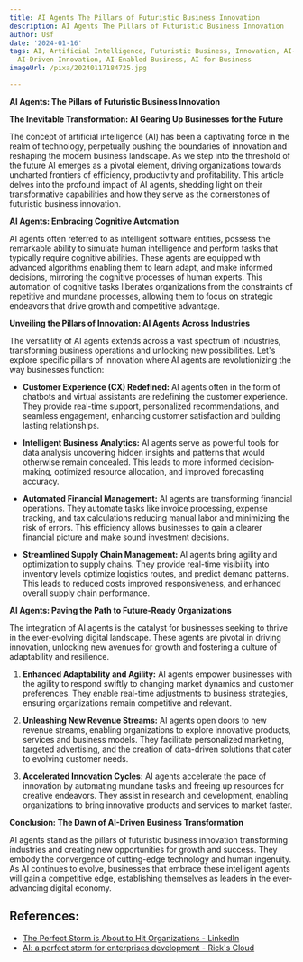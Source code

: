```yaml
---
title: AI Agents The Pillars of Futuristic Business Innovation
description: AI Agents The Pillars of Futuristic Business Innovation
author: Usf
date: '2024-01-16'
tags: AI, Artificial Intelligence, Futuristic Business, Innovation, AI-Powered Business,
  AI-Driven Innovation, AI-Enabled Business, AI for Business
imageUrl: /pixa/20240117184725.jpg

---
```

**AI Agents: The Pillars of  Futuristic Business Innovation**

**The Inevitable Transformation: AI Gearing Up Businesses for the  Future**

The concept of artificial intelligence (AI) has been a captivating force in the realm of technology, perpetually pushing the boundaries of innovation and  reshaping the modern  business landscape. As we step into the threshold  of  the future AI emerges  as a pivotal element, driving organizations towards uncharted frontiers of efficiency, productivity and profitability. This article delves into the  profound impact  of  AI agents, shedding light  on their  transformative capabilities and  how they serve as the  cornerstones of futuristic business innovation.

**AI Agents: Embracing Cognitive Automation**

AI agents often referred to as intelligent software  entities, possess the remarkable ability to simulate human intelligence and perform  tasks that typically require cognitive abilities. These agents are equipped with advanced algorithms enabling them to learn adapt, and make informed decisions,  mirroring the cognitive processes of human experts. This automation of cognitive tasks liberates organizations from the constraints of repetitive and mundane processes, allowing them  to focus  on strategic endeavors that drive growth and competitive advantage.

**Unveiling the  Pillars of Innovation: AI Agents Across Industries**

The versatility of AI agents extends across a vast spectrum of industries, transforming business operations and unlocking new possibilities. Let's explore specific pillars of innovation where AI agents are revolutionizing the way businesses function:

* **Customer Experience (CX) Redefined:** AI agents  often in the form of chatbots and virtual assistants are redefining the customer experience. They provide real-time support, personalized recommendations, and seamless engagement, enhancing customer satisfaction and  building lasting relationships.

* **Intelligent Business Analytics:** AI agents serve as powerful tools for data analysis uncovering  hidden insights and patterns that would otherwise remain concealed. This leads  to more informed decision-making, optimized resource allocation, and improved forecasting accuracy.

* **Automated  Financial Management:** AI agents are transforming financial operations.  They automate tasks like invoice processing, expense tracking, and tax  calculations reducing manual labor and  minimizing  the risk of errors. This efficiency  allows businesses to  gain a  clearer financial  picture and make  sound  investment decisions.

* **Streamlined Supply Chain Management:** AI agents bring agility and optimization  to supply chains. They provide real-time visibility into inventory levels  optimize logistics routes, and  predict demand patterns. This leads to reduced costs improved responsiveness, and enhanced overall supply chain performance.

**AI Agents: Paving  the Path to Future-Ready Organizations**

The integration of AI agents is the catalyst for businesses seeking to thrive in the ever-evolving digital landscape. These agents are pivotal in driving innovation, unlocking new avenues for growth and fostering a culture of adaptability  and resilience.

1.  **Enhanced Adaptability and Agility:** AI agents empower businesses with the agility to respond swiftly to changing market dynamics and  customer preferences. They enable real-time adjustments to business strategies, ensuring organizations remain competitive and relevant.

2.  **Unleashing New Revenue Streams:** AI agents open doors to new revenue  streams, enabling organizations to explore innovative products, services and business models. They facilitate personalized marketing, targeted advertising, and  the creation of  data-driven solutions that cater to evolving customer needs.

3. **Accelerated Innovation Cycles:** AI agents  accelerate the pace of innovation  by automating mundane tasks and freeing up  resources for creative endeavors. They assist in research and development, enabling organizations to  bring innovative products and services to  market faster.

**Conclusion: The Dawn of AI-Driven Business  Transformation**

AI agents stand  as the pillars of futuristic business innovation  transforming  industries and creating new opportunities for  growth and success. They embody the convergence of cutting-edge technology and human ingenuity. As AI continues to evolve, businesses that embrace these intelligent agents will gain a competitive edge, establishing themselves as  leaders  in the ever-advancing digital economy.

## References:
- [The Perfect Storm is About to Hit Organizations - LinkedIn](https://www.linkedin.com/pulse/perfect-storm-hit-organizations-itamiq-hwuic?trk=public_post)
- [AI: a perfect storm for enterprises development - Rick's Cloud](https://rickscloud.com/ai-a-perfect-storm-for-enterprises-development/)
